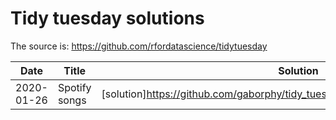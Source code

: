 # Tidy tuesday solutions

The source is:  <https://github.com/rfordatascience/tidytuesday>



|Date|Title|Solution|
|-|-|-|
|2020-01-26|Spotify songs|[solution]<https://github.com/gaborphy/tidy_tuesdays/blob/master/tt20200121.Rmd>|
